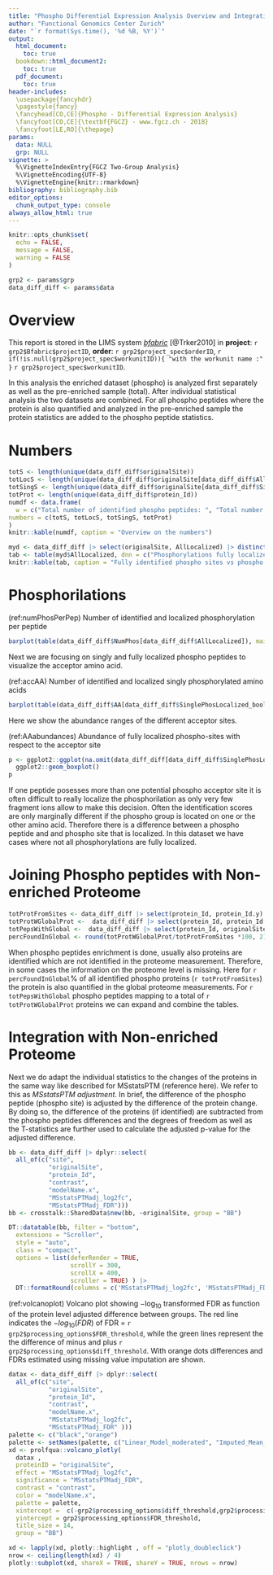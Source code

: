 ```yaml
---
title: "Phospho Differential Expression Analysis Overview and Integration"
author: "Functional Genomics Center Zurich"
date: "`r format(Sys.time(), '%d %B, %Y')`"
output:
  html_document:
    toc: true
  bookdown::html_document2:
    toc: true
  pdf_document: 
    toc: true
header-includes: 
  \usepackage{fancyhdr}
  \pagestyle{fancy}
  \fancyhead[CO,CE]{Phospho - Differential Expression Analysis}
  \fancyfoot[CO,CE]{\textbf{FGCZ} - www.fgcz.ch - 2018}
  \fancyfoot[LE,RO]{\thepage} 
params:
  data: NULL
  grp: NULL
vignette: >
  %\VignetteIndexEntry{FGCZ Two-Group Analysis}
  %\VignetteEncoding{UTF-8}
  %\VignetteEngine{knitr::rmarkdown}
bibliography: bibliography.bib
editor_options: 
  chunk_output_type: console
always_allow_html: true
---
```




```r

knitr::opts_chunk$set(
  echo = FALSE,
  message = FALSE,
  warning = FALSE
)

grp2 <- params$grp
data_diff_diff <- params$data

```

# Overview

This report is stored in the LIMS system [_bfabric_](https://fgcz-bfabric.uzh.ch) [@Trker2010] in
__project__: `r grp2$Bfabric$projectID`, __order__: `r grp2$project_spec$orderID`, `r if(!is.null(grp2$project_spec$workunitID)){ "with the workunit name :" }`  `r grp2$project_spec$workunitID`.

In this analysis the enriched dataset (phospho) is analyzed first separately as well as the pre-enriched sample (total). After individual statistical analysis the two datasets are combined. For all phospho peptides where the protein is also quantified and analyzed in the pre-enriched sample the protein statistics are added to the phospho peptide statistics. 

# Numbers

```r
totS <- length(unique(data_diff_diff$originalSite))
totLocS <- length(unique(data_diff_diff$originalSite[data_diff_diff$AllLocalized]))
totSingS <- length(unique(data_diff_diff$originalSite[data_diff_diff$SinglePhosLocalized_bool]))
totProt <- length(unique(data_diff_diff$protein_Id))
numdf <- data.frame(
  w = c("Total number of identified phospho peptides: ", "Total number of phospho peptides with fully localized phosphorylations (sites):", "Total number of singly phosphorylated and localized phospho peptides: ", "Total number of phospho proteins: "), 
numbers = c(totS, totLocS, totSingS, totProt)
)
knitr::kable(numdf, caption = "Overview on the numbers")

```


```r
myd <- data_diff_diff |> select(originalSite, AllLocalized) |> distinct() 
tab <- table(myd$AllLocalized, dnn = c("Phosphorylations fully localized"))
knitr::kable(tab, caption = "Fully identified phospho sites vs phospho peptides")
```


# Phosphorilations

(ref:numPhosPerPep) Number of identified and localized phosphorylation per peptide

```r
barplot(table(data_diff_diff$NumPhos[data_diff_diff$AllLocalized]), main = "Number of identified Phosphorylations per Peptide")
```


Next we are focusing on singly and fully localized phospho peptides to visualize the acceptor amino acid.

(ref:accAA) Number of identified and localized singly phosphorylated amino acids

```r
barplot(table(data_diff_diff$AA[data_diff_diff$SinglePhosLocalized_bool]), main = "Phosphorylated AA residues")
```


Here we show the abundance ranges of the different acceptor sites.

(ref:AAabundances) Abundance of fully localized phospho-sites with respect to the acceptor site

```r
p <- ggplot2::ggplot(na.omit(data_diff_diff[data_diff_diff$SinglePhosLocalized_bool,]), ggplot2::aes(x=AA, y=avgAbd.x)) + 
  ggplot2::geom_boxplot()
p
```


If one peptide posesses more than one potential phospho acceptor site it is often difficult to really localize the phosphorilation as only very few fragment ions allow to make this decision. Often the identification scores are only marginally different if the phospho group is located on one or the other amino acid. Therefore there is a difference between a phospho peptide and and phospho site that is localized. In this dataset we have cases where not all phosphorylations are fully localized.

# Joining Phospho peptides with Non-enriched Proteome


```r
totProtFromSites <- data_diff_diff |> select(protein_Id, protein_Id.y) |> distinct() |> nrow()
totProtWGlobalProt <-  data_diff_diff |> select(protein_Id, protein_Id.y) |> distinct() |> filter(!is.na(protein_Id.y)) |> nrow()
totPepsWithGlobal <-  data_diff_diff |> select(protein_Id, originalSite, protein_Id.y) |> distinct() |> filter(!is.na(protein_Id.y)) |> nrow()
percFoundInGlobal <- round(totProtWGlobalProt/totProtFromSites *100, 2)
```

When phospho peptides enrichment is done, usually also proteins are identified which are not identified in the proteome  measurement. Therefore, in some cases the information on the proteome level is missing. Here for `r percFoundInGlobal`% of all identified phospho proteins (`r totProtFromSites`) the protein is also quantified in the global proteome measurements.
For `r totPepsWithGlobal` phospho peptides mapping to a total of `r totProtWGlobalProt` proteins we can expand and combine the tables. 


# Integration with Non-enriched Proteome

Next we do adapt the individual statistics to the changes of the proteins in the same way like described for MSstatsPTM (reference here). We refer to this as *MSstatsPTM adjustment*.
In brief, the difference of the phospho peptide (phospho site) is adjusted by the difference of the protein change. By doing so, the difference of the proteins (if identified) are subtracted from the phospho peptides differences and the degrees of freedom as well as the T-statistics are further used to calculate the adjusted p-value for the adjusted difference.


```r
bb <- data_diff_diff |> dplyr::select(
  all_of(c("site",
           "originalSite",
           "protein_Id",
           "contrast",
           "modelName.x",
           "MSstatsPTMadj_log2fc",
           "MSstatsPTMadj_FDR")))
bb <- crosstalk::SharedData$new(bb, ~originalSite, group = "BB")

DT::datatable(bb, filter = "bottom",
  extensions = "Scroller",
  style = "auto",
  class = "compact",
  options = list(deferRender = TRUE,
                 scrollY = 300,
                 scrollX = 400,
                 scroller = TRUE) ) |>
  DT::formatRound(columns = c('MSstatsPTMadj_log2fc', 'MSstatsPTMadj_FDR'), digits = 3)

```


(ref:volcanoplot)  Volcano plot showing $-\log_{10}$ transformed FDR as function of the protein level adjusted difference between groups. The red line indicates the $-log_{10}(FDR)$ of FDR = `r grp2$processing_options$FDR_threshold`, while the green lines represent the the difference of minus and plus `r grp2$processing_options$diff_threshold`. With orange dots differences and FDRs estimated using missing value imputation are shown.


```r
datax <- data_diff_diff |> dplyr::select(
  all_of(c("site",
           "originalSite",
           "protein_Id",
           "contrast",
           "modelName.x",
           "MSstatsPTMadj_log2fc",
           "MSstatsPTMadj_FDR" )))
palette <- c("black","orange")
palette <- setNames(palette, c("Linear_Model_moderated", "Imputed_Mean_moderated"))  
xd <- prolfqua::volcano_plotly( 
  datax ,
  proteinID = "originalSite",
  effect = "MSstatsPTMadj_log2fc",
  significance = "MSstatsPTMadj_FDR",
  contrast = "contrast",
  color = "modelName.x",
  palette = palette,
  xintercept =  c(-grp2$processing_options$diff_threshold,grp2$processing_options$diff_threshold),
  yintercept = grp2$processing_options$FDR_threshold,
  title_size = 14,
  group = "BB")

xd <- lapply(xd, plotly::highlight , off = "plotly_doubleclick")
nrow <- ceiling(length(xd) / 4)
plotly::subplot(xd, shareX = TRUE, shareY = TRUE, nrows = nrow)

```


